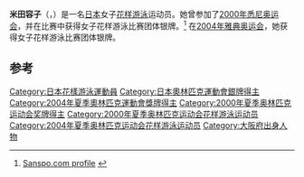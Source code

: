 {{Infobox swimmer
| name           = 米田容子
| nationality    = {{JPN}}
| strokes        = [[花样游泳|花样游泳]]
| show-medals    = yes
| medaltemplates = 
{{MedalCompetition | [[奥林匹克运动会|奥林匹克运动会]] }}
{{MedalSilver | [[2000年夏季奥林匹克运动会|2000年 悉尼]]|[[2000年夏季奥林匹克运动会花样游泳比赛|团体]]}}
{{MedalSilver | [[2004年夏季奥林匹克运动会|2004年 雅典]]|[[2004年夏季奥林匹克运动会花样游泳比赛|团体]]}}
}}

'''米田容子'''（{{Jpn|j=米田 容子|kn=よねだ ようこ|rm=Yoneda Yoko}}，{{bd|1975年|11月22日||}}）是一名[[日本|日本]]女子[[花样游泳|花样游泳]]运动员。她曾参加了[[2000年悉尼奥运会|2000年悉尼奥运会]]，并在比赛中获得女子花样游泳比赛团体银牌。<ref>[http://www.sanspo.com/athens2004/aquatics/player/synchronized_swimming.html Sanspo.com profile] {{Wayback|url=http://www.sanspo.com/athens2004/aquatics/player/synchronized_swimming.html |date=20150924094121 }} {{ja}}</ref> 在[[2004年雅典奥运会|2004年雅典奥运会]]，她获得女子花样游泳比赛团体银牌。

==参考==
{{reflist}}

{{DEFAULTSORT:Yoneda Yoko}}
[[Category:日本花樣游泳運動員|Category:日本花樣游泳運動員]]
[[Category:日本奧林匹克運動會銀牌得主|Category:日本奧林匹克運動會銀牌得主]]
[[Category:2004年夏季奧林匹克運動會獎牌得主|Category:2004年夏季奧林匹克運動會獎牌得主]]
[[Category:2000年夏季奥林匹克运动会奖牌得主|Category:2000年夏季奥林匹克运动会奖牌得主]]
[[Category:2000年夏季奥林匹克运动会花样游泳运动员|Category:2000年夏季奥林匹克运动会花样游泳运动员]]
[[Category:2004年夏季奥林匹克运动会花样游泳运动员|Category:2004年夏季奥林匹克运动会花样游泳运动员]]
[[Category:大阪府出身人物|Category:大阪府出身人物]]